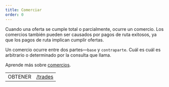 ```yaml
---
title: Comerciar
order: 0
---
```



Cuando una oferta se cumple total o parcialmente, ocurre un comercio. Los comercios también pueden ser causados por pagos de ruta exitosos, ya que los pagos de ruta implican cumplir ofertas.

Un comercio ocurre entre dos partes—`base` y `contraparte`. Cuál es cuál es arbitrario o determinado por la consulta que llama.

Aprende más sobre [comercios](/docs/learn/glossary/#decentralized-exchange).

<EndpointsTable title="Puntos finales">

|         |                                         |
| ------- | --------------------------------------- |
| OBTENER | [/trades](../../get-all-trades.api.mdx) |

</EndpointsTable>

